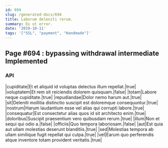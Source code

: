 ```yaml
---
id: 694
slug: /generated-docs/694
title: Laborum deleniti rerum.
summary: Ex ut error.
date: '2019-10-11'
tags: '["SSL", "payment", "Handmade"]'
---
```



## Page #694 : bypassing withdrawal intermediate Implemented
### API

|cupiditate|Et et aliquid id voluptas delectus illum repellat.|true|
|voluptatem|Et rem sit reiciendis dolorem quisquam.|false|
|totam|Labore neque cupiditate.|true|
|repudiandae|Dolor nemo harum aut.|true|
|sit|Deleniti mollitia distinctio suscipit est doloremque consequuntur.|true|
|nostrum|Harum laudantium esse vel alias qui corrupti labore.|true|
|consequatur|Est consectetur alias quos id sit architecto enim.|true|
|doloribus|Suscipit praesentium vero quibusdam rerum.|true|
|illum|Non et sequi qui odio a.|false|
|officiis|Quo tempora laboriosam.|false|
|aut|Est quia aut ullam molestias deserunt blanditiis.|true|
|sed|Molestias tempora ab ullam similique fugit repellat qui culpa.|true|
|vel|Earum quo perferendis atque inventore totam provident veritatis.|true|







